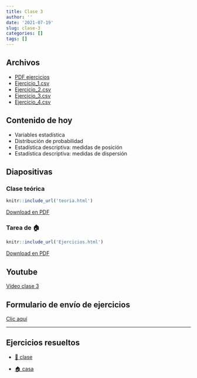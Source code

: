 ```yaml
---
title: Clase 3
author: ''
date: '2021-07-19'
slug: clase-3
categories: []
tags: []
---
```


## Archivos

- [PDF ejercicios](Clase_3_Ejercicios.pdf)
- [Ejercicio_1.csv](Ejercicio_1.csv)
- [Ejercicio_2.csv](Ejercicio_2.csv)
- [Ejercicio_3.csv](Ejercicio_3.csv)
- [Ejercicio_4.csv](Ejercicio_4.csv)

## Contenido de hoy

- Variables estadística
- Distribución de probabilidad
- Estadística descriptiva: medidas de posición
- Estadística descriptiva: medidas de dispersión

## Diapositivas

### Clase teórica
```r
knitr::include_url('teoria.html')
```

[Download en PDF](Clase_3_Teoria.pdf)

### Tarea de 🏠
```r
knitr::include_url('Ejercicios.html')
```

[Download en PDF](Clase_3_Ejercicios.pdf)


## Youtube

[Vídeo clase 3](https://youtu.be/LNF3uqZerdc)

## Formulario de envío de ejercicios

[Clic aquí](https://docs.google.com/forms/d/e/1FAIpQLSdFYSnzmMZKlmxP12KDPQwA91Vn_9ndiKZn_2DsjZjtHn6xIg/viewform)

--------------------------------------------------------------------------------


## Ejercicios resueltos

- [🏫 clase](Clase3_Ejercicios_repaso.pdf)

- [🏠 casa](Clase_3_Ejercicios_resueltos.R)





